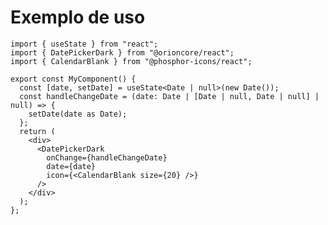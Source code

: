 
<Meta title="Form/DatePicker/Docs-DatePicker" />

# Exemplo de uso

```tsx
import { useState } from "react";
import { DatePickerDark } from "@orioncore/react";
import { CalendarBlank } from "@phosphor-icons/react";

export const MyComponent() {
  const [date, setDate] = useState<Date | null>(new Date());
  const handleChangeDate = (date: Date | [Date | null, Date | null] | null) => {
    setDate(date as Date);
  };
  return (
    <div>
      <DatePickerDark
        onChange={handleChangeDate}
        date={date}
        icon={<CalendarBlank size={20} />}
      />
    </div>
  );
};
